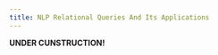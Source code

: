 ```yaml
---
title: NLP Relational Queries And Its Applications
---
```


:::{.d-flex .justify-content-center .align-items-center .h-100 .fs-1 .text-warning}

**UNDER CUNSTRUCTION!**

:::
